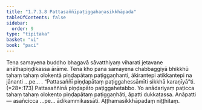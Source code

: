 ```yaml
---
title: "1.7.3.8 Pattasaññīpaṭiggahaṇasikkhāpada"
tableOfContents: false
sidebar:
  order: 9
type: "tipitaka"
basket: "vi"
book: "paci"
---
```



<DynamicBreadcrumb />

<Division number="603" book="paci" bookNo="2" page="249">

<Paragraph number="1820" book="paci">
Tena samayena buddho bhagavā sāvatthiyaṃ viharati jetavane anāthapiṇḍikassa ārāme. Tena kho pana samayena chabbaggiyā bhikkhū tahaṃ tahaṃ olokentā piṇḍapātaṃ paṭiggaṇhanti, ākirantepi atikkantepi na jānanti …pe… .
</Paragraph>

<Paragraph number="1821" book="paci">
<Emphasis>“Pattasaññī piṇḍapātaṃ paṭiggahessāmīti sikkhā karaṇīyā”</Emphasis>ti. (*28*:<Emphasis>173</Emphasis>)
</Paragraph>

<Paragraph number="1822" book="paci">
Pattasaññinā piṇḍapāto paṭiggahetabbo. Yo anādariyaṃ paṭicca tahaṃ tahaṃ olokento piṇḍapātaṃ paṭiggaṇhāti, āpatti dukkaṭassa.
</Paragraph>

<Paragraph number="1823" book="paci">
Anāpatti— asañcicca …pe… ādikammikassāti.

</Paragraph>
</Division>

<Paragraph number="1824" type="center" book="paci">
Aṭṭhamasikkhāpadaṃ niṭṭhitaṃ.
</Paragraph>